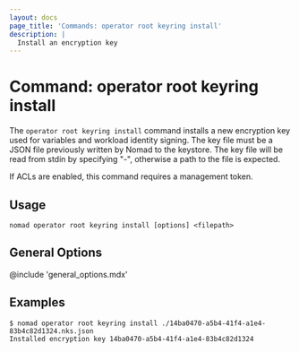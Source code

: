 ```yaml
---
layout: docs
page_title: 'Commands: operator root keyring install'
description: |
  Install an encryption key
---
```


# Command: operator root keyring install

The `operator root keyring install` command installs a new encryption key used
for variables and workload identity signing. The key file must be a JSON file
previously written by Nomad to the keystore. The key file will be read from
stdin by specifying "-", otherwise a path to the file is expected.

If ACLs are enabled, this command requires a management token.

## Usage

```plaintext
nomad operator root keyring install [options] <filepath>
```

## General Options

@include 'general_options.mdx'

## Examples

```shell-session
$ nomad operator root keyring install ./14ba0470-a5b4-41f4-a1e4-83b4c82d1324.nks.json
Installed encryption key 14ba0470-a5b4-41f4-a1e4-83b4c82d1324
```
